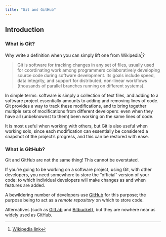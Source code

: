 ```yaml
---
title: "Git and GitHub"
---
```


## Introduction

### What is Git?

Why write a definition when you can simply lift one from Wikipedia[^1]?

[^1]: [Wikipedia link](https://en.wikipedia.org/wiki/Git)

> Git is software for tracking changes in any set of files, usually used for coordinating work among programmers collaboratively developing source code during software development. Its goals include speed, data integrity, and support for distributed, non-linear workflows (thousands of parallel branches running on different systems).

In simple terms: software is simply a collection of text files, and adding to a software project essentially amounts to adding and removing lines of code. Git provides a way to track these modifications, and to bring together multiple sets of modifications from different developers: even when they have all (unbeknownst to them) been working on the same lines of code.

It is most useful when working with others, but Git is also useful when working solo, since each modification can essentially be considered a snapshot of the project's progress, and this can be restored with ease.

### What is GitHub?

::: callout-important
Git and GitHub are not the same thing! This cannot be overstated.
:::

If you're going to be working on a software project, using Git, with other developers, you need somewhere to store the "official" version of your code: to which individual developers will make changes as and when features are added.

A bewildering number of developers use [GitHub](https://github.com){target="_blank"} for this purpose; the purpose being to act as a *remote repository* on which to store code.

Alternatives (such as [GitLab](https://about.gitlab.com/){target="_blank"} and [Bitbucket](https://bitbucket.org/product){target="_blank"}), but they are nowhere near as widely used as GitHub.
